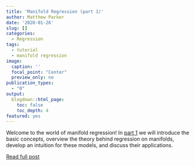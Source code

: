 ```yaml
---
title: 'Manifold Regression (part 1)'
author: Matthew Parker
date: '2020-01-26'
slug: []
categories:
  - Regression
tags:
  - tutorial
  - manifold regression
image: 
  caption: ''
  focal_point: "Center"
  preview_only: no
publication_types:
  - "0"  
output:
  blogdown::html_page:
    toc: false
    toc_depth: 4
featured: yes
---
```


<!-- # Publication type. -->
<!-- # Legend: -->
<!-- # 0 = Uncategorized -->
<!-- # 1 = Conference proceedings -->
<!-- # 2 = Journal -->
<!-- # 3 = Work in progress -->
<!-- # 4 = Technical report -->
<!-- # 5 = Book -->
<!-- # 6 = Book chapter -->

Welcome to the world of manifold regression! In [part 1](https://matthew-parker.rbind.io/post/2020-01-19-manifold-regression-1/) we will introduce the basic concepts, overview the theory behind regression on manifolds, develop an intuition for these models, and discuss their applications.

[Read full post](https://matthew-parker.rbind.io/post/2020-01-19-manifold-regression-1/)